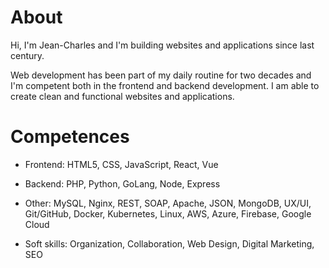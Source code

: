 # About

Hi, I'm Jean-Charles and I'm building websites and applications since last century.

Web development has been part of my daily routine for two decades and I'm competent both in the frontend and backend development. I am able to create clean and functional websites and applications. 

# Competences

- Frontend: HTML5, CSS, JavaScript, React, Vue

- Backend: PHP, Python, GoLang, Node, Express

- Other: MySQL, Nginx, REST, SOAP, Apache, JSON, MongoDB, UX/UI, Git/GitHub, Docker, Kubernetes, Linux, AWS, Azure, Firebase, Google Cloud

- Soft skills: Organization, Collaboration, Web Design, Digital Marketing, SEO

